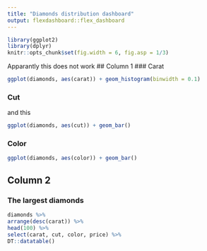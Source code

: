 ```yaml
---
title: "Diamonds distribution dashboard"
output: flexdashboard::flex_dashboard
---
```

```r
library(ggplot2)
library(dplyr)
knitr::opts_chunk$set(fig.width = 6, fig.asp = 1/3)
```
Apparantly this does not work
## Column 1
### Carat
```r
ggplot(diamonds, aes(carat)) + geom_histogram(binwidth = 0.1)
```
### Cut

and this 
```r
ggplot(diamonds, aes(cut)) + geom_bar()
```
### Color
```r
ggplot(diamonds, aes(color)) + geom_bar()
```
## Column 2
### The largest diamonds
```r
diamonds %>%
arrange(desc(carat)) %>%
head(100) %>%
select(carat, cut, color, price) %>%
DT::datatable()
```